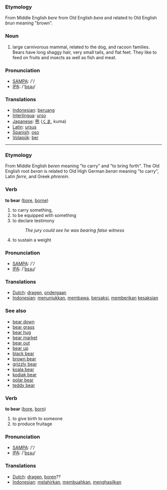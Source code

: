 === Etymology === 
From Middle English ''bere'' from Old English ''bera'' and related to Old English ''brun'' meaning "brown".

=== Noun === 
# large carnivorous mammal, related to the dog, and racoon families. Bears have long shaggy hair, very small tails, and flat feet. They like to feed on fruits and insects as well as fish and meat. 

=== Pronunciation ===
*[[w:SAMPA|SAMPA]]: /'/
*[[w:IPA|IPA]]: /'[[bεəɻ]]/

=== Translations ===
*[[Indonesian]]: [[beruang]]
*[[Interlingua]]: [[urso]]
*[[Japanese]]: [[熊]] ([[くま]], kuma)
*[[Latin]]: [[ursus]]
*[[Spanish]]: [[oso]]
*[[Volapük]]: [[ber]]

----

=== Etymology ===
From Middle English ''beren'' meaning "to carry" and "to bring forth". The Old English root ''beran'' is related to Old High German ''beran'' meaning "to carry", Latin ''ferre'', and Greek ''phrerein''.

=== Verb ===

'''to bear''' ([[bore]], [[borne]])

# to carry something,
# to be equipped with something
# to declare testimony
#:''The jury could see he was bearing false witness''
# to sustain a weight

=== Pronunciation ===
*[[w:SAMPA|SAMPA]]: /'/
*[[w:IPA|IPA]]: /'[[bεəɻ]]/

=== Translations ===
*[[Dutch]]: [[dragen]], [[ondergaan]]
*[[Indonesian]]: [[tunjuk|menunjukkan]], [[bawa|membawa]], [[saksi|bersaksi]], [[beri|memberikan]] [[saksi|kesaksian]]

=== See also ===
*[[bear down]]
*[[bear grass]]
*[[bear hug]]
*[[bear market]]
*[[bear out]]
*[[bear up]]
*[[black bear]]
*[[brown bear]]
*[[grizzly bear]]
*[[koala bear]]
*[[kodiak bear]]
*[[polar bear]]
*[[teddy bear]]

=== Verb ===

'''to bear''' ([[bore]], [[born]])

# to give birth to someone
# to produce fruitage

=== Pronunciation ===
*[[w:SAMPA|SAMPA]]: /'/
*[[w:IPA|IPA]]: /'[[bεəɻ]]/

=== Translations ===
*[[Dutch]]: [[dragen]], [[boren]]??
*[[Indonesian]]: [[lahir|melahirkan]], [[buah|membuahkan]], [[hasil|menghasilkan]]